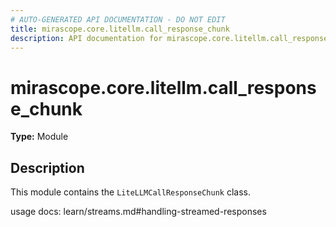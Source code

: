 ```yaml
---
# AUTO-GENERATED API DOCUMENTATION - DO NOT EDIT
title: mirascope.core.litellm.call_response_chunk
description: API documentation for mirascope.core.litellm.call_response_chunk
---
```


# mirascope.core.litellm.call_response_chunk

**Type:** Module

## Description

This module contains the `LiteLLMCallResponseChunk` class.

usage docs: learn/streams.md#handling-streamed-responses


